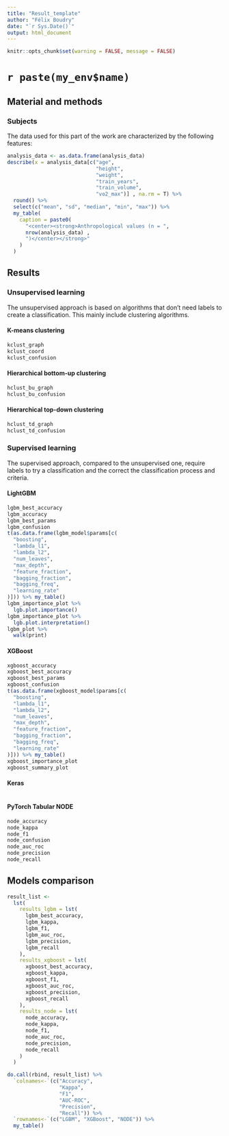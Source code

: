 ```yaml
---
title: "Result_template"
author: "Félix Boudry"
date: "`r Sys.Date()`"
output: html_document
---
```


```r
knitr::opts_chunk$set(warning = FALSE, message = FALSE)
```

# `r paste(my_env$name)`

## Material and methods

### Subjects

The data used for this part of the work are characterized by the following 
features:

```r
analysis_data <- as.data.frame(analysis_data)
describe(x = analysis_data[c("age",
                             "height",
                             "weight",
                             "train_years",
                             "train_volume",
                             "vo2_max")] , na.rm = T) %>%
  round() %>%
  select(c("mean", "sd", "median", "min", "max")) %>%
  my_table(
    caption = paste0(
      "<center><strong>Anthropological values (n = ",
      nrow(analysis_data) ,
      ")</center></strong>"
    )
  )
```

## Results

### Unsupervised learning

The unsupervised approach is based on algorithms that don't need labels to
create a classification. This mainly include clustering algorithms.

#### K-means clustering

```r
kclust_graph
kclust_coord
kclust_confusion
```

#### Hierarchical bottom-up clustering

```r
hclust_bu_graph
hclust_bu_confusion
```

#### Hierarchical top-down clustering

```r
hclust_td_graph
hclust_td_confusion
```

### Supervised learning

The supervised approach, compared to the unsupervised one, require labels to try 
a classification and the correct the classification process and criteria.

#### LightGBM

```r
lgbm_best_accuracy
lgbm_accuracy
lgbm_best_params
lgbm_confusion
t(as.data.frame(lgbm_model$params[c(
  "boosting",
  "lambda_l1",
  "lambda_l2",
  "num_leaves",
  "max_depth",
  "feature_fraction",
  "bagging_fraction",
  "bagging_freq",
  "learning_rate"
)])) %>% my_table()
lgbm_importance_plot %>%
  lgb.plot.importance()
lgbm_importance_plot %>%
  lgb.plot.interpretation()
lgbm_plot %>%
  walk(print)
```

#### XGBoost

```r
xgboost_accuracy
xgboost_best_accuracy
xgboost_best_params
xgboost_confusion
t(as.data.frame(xgboost_model$params[c(
  "boosting",
  "lambda_l1",
  "lambda_l2",
  "num_leaves",
  "max_depth",
  "feature_fraction",
  "bagging_fraction",
  "bagging_freq",
  "learning_rate"
)])) %>% my_table()
xgboost_importance_plot
xgboost_summary_plot
```

#### Keras

```r

```

#### PyTorch Tabular NODE

```r
node_accuracy
node_kappa
node_f1
node_confusion
node_auc_roc
node_precision
node_recall
```

## Models comparison

```r
result_list <-
  lst(
    results_lgbm = lst(
      lgbm_best_accuracy,
      lgbm_kappa,
      lgbm_f1,
      lgbm_auc_roc,
      lgbm_precision,
      lgbm_recall
    ),
    results_xgboost = lst(
      xgboost_best_accuracy,
      xgboost_kappa,
      xgboost_f1,
      xgboost_auc_roc,
      xgboost_precision,
      xgboost_recall
    ),
    results_node = lst(
      node_accuracy,
      node_kappa,
      node_f1,
      node_auc_roc,
      node_precision,
      node_recall
    )
  )

do.call(rbind, result_list) %>%
  `colnames<-`(c("Accuracy",
                 "Kappa",
                 "F1",
                 "AUC-ROC",
                 "Precision",
                 "Recall")) %>%
  `rownames<-`(c("LGBM", "XGBoost", "NODE")) %>%
  my_table()
```

